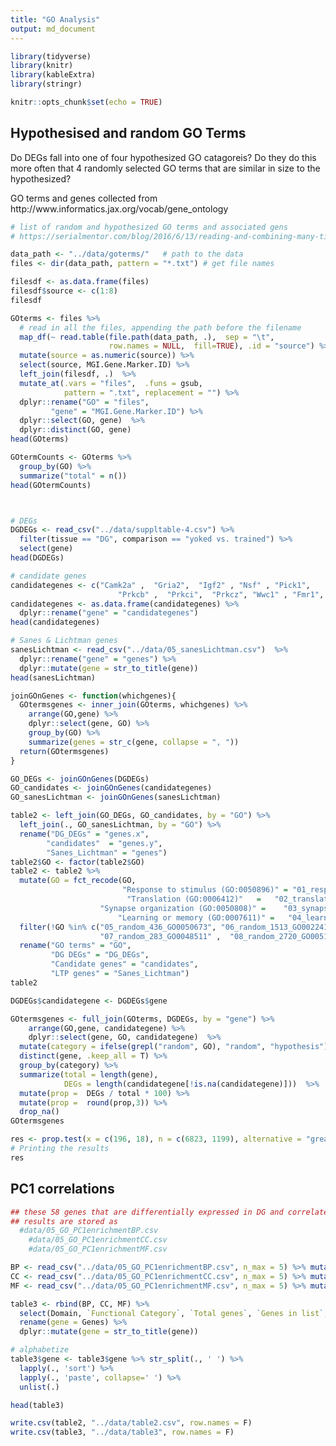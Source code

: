 ```yaml
---
title: "GO Analysis"
output: md_document
---
```


```r
library(tidyverse)
library(knitr)
library(kableExtra)
library(stringr)

knitr::opts_chunk$set(echo = TRUE)
```


## Hypothesised and random GO Terms


Do DEGs fall into one of four hypothesized GO catagoreis? Do they do this more often that 4 randomly selected GO terms that are similar in size to the hypothesized?

GO terms and genes collected from http://www.informatics.jax.org/vocab/gene_ontology

```r
# list of random and hypothesized GO terms and associated gens 
# https://serialmentor.com/blog/2016/6/13/reading-and-combining-many-tidy-data-files-in-R

data_path <- "../data/goterms/"   # path to the data
files <- dir(data_path, pattern = "*.txt") # get file names

filesdf <- as.data.frame(files)
filesdf$source <- c(1:8)
filesdf

GOterms <- files %>%
  # read in all the files, appending the path before the filename
  map_df(~ read.table(file.path(data_path, .),  sep = "\t", 
                      row.names = NULL,  fill=TRUE), .id = "source") %>%
  mutate(source = as.numeric(source)) %>%
  select(source, MGI.Gene.Marker.ID) %>%
  left_join(filesdf, .)  %>% 
  mutate_at(.vars = "files",  .funs = gsub,
            pattern = ".txt", replacement = "") %>%
  dplyr::rename("GO" = "files",
         "gene" = "MGI.Gene.Marker.ID") %>%
  dplyr::select(GO, gene)  %>%
  dplyr::distinct(GO, gene) 
head(GOterms)

GOtermCounts <- GOterms %>%
  group_by(GO) %>%
  summarize("total" = n())
head(GOtermCounts)



# DEGs
DGDEGs <- read_csv("../data/suppltable-4.csv") %>% 
  filter(tissue == "DG", comparison == "yoked vs. trained") %>%
  select(gene) 
head(DGDEGs)

# candidate genes
candidategenes <- c("Camk2a" ,  "Gria2",  "Igf2" , "Nsf" , "Pick1",
                        "Prkcb" ,  "Prkci",  "Prkcz", "Wwc1" , "Fmr1", "Mtor")
candidategenes <- as.data.frame(candidategenes) %>%
  dplyr::rename("gene" = "candidategenes")
head(candidategenes)

# Sanes & Lichtman genes
sanesLichtman <- read_csv("../data/05_sanesLichtman.csv")  %>% 
  dplyr::rename("gene" = "genes") %>%
  dplyr::mutate(gene = str_to_title(gene))  
head(sanesLichtman)

joinGOnGenes <- function(whichgenes){
  GOtermsgenes <- inner_join(GOterms, whichgenes) %>%
    arrange(GO,gene) %>%
    dplyr::select(gene, GO) %>% 
    group_by(GO) %>%
    summarize(genes = str_c(gene, collapse = ", ")) 
  return(GOtermsgenes)
}

GO_DEGs <- joinGOnGenes(DGDEGs)
GO_candidates <- joinGOnGenes(candidategenes)
GO_sanesLichtman <- joinGOnGenes(sanesLichtman)

table2 <- left_join(GO_DEGs, GO_candidates, by = "GO") %>%
  left_join(., GO_sanesLichtman, by = "GO") %>% 
  rename("DG_DEGs" = "genes.x",
        "candidates"  = "genes.y", 
        "Sanes_Lichtman" = "genes") 
table2$GO <- factor(table2$GO)
table2 <- table2 %>%
  mutate(GO = fct_recode(GO,
                         "Response to stimulus (GO:0050896)" = "01_responsetostimulus",
                          "Translation (GO:0006412)"   =   "02_translation" ,
                    "Synapse organization (GO:0050808)" =    "03_synapseorganization" ,
                        "Learning or memory (GO:0007611)" =   "04_learningormemory" ))  %>%
  filter(!GO %in% c("05_random_436_GO0050673", "06_random_1513_GO0022414",
                    "07_random_283_GO0048511" ,  "08_random_2720_GO0051704" ) ) %>%
  rename("GO terms" = "GO",
         "DG DEGs" = "DG_DEGs",
         "Candidate genes" = "candidates",
         "LTP genes" = "Sanes_Lichtman")
table2

DGDEGs$candidategene <- DGDEGs$gene

GOtermsgenes <- full_join(GOterms, DGDEGs, by = "gene") %>%
    arrange(GO,gene, candidategene) %>%
    dplyr::select(gene, GO, candidategene)  %>%
  mutate(category = ifelse(grepl("random", GO), "random", "hypothesis")) %>%
  distinct(gene, .keep_all = T) %>%
  group_by(category) %>%
  summarize(total = length(gene),
            DEGs = length(candidategene[!is.na(candidategene)]))  %>%
  mutate(prop =  DEGs / total * 100) %>%
  mutate(prop =  round(prop,3)) %>%
  drop_na()
GOtermsgenes

res <- prop.test(x = c(196, 18), n = c(6823, 1199), alternative = "greater")
# Printing the results
res 

```




## PC1 correlations

```r
## these 58 genes that are differentially expressed in DG and correlated with PC1 were use to query GO http://bioinformatics.sdstate.edu/go/
## results are stored as 
  #data/05_GO_PC1enrichmentBP.csv
	#data/05_GO_PC1enrichmentCC.csv
	#data/05_GO_PC1enrichmentMF.csv

BP <- read_csv("../data/05_GO_PC1enrichmentBP.csv", n_max = 5) %>% mutate(Domain = "BP") 
CC <- read_csv("../data/05_GO_PC1enrichmentCC.csv", n_max = 5) %>% mutate(Domain = "CC") 
MF <- read_csv("../data/05_GO_PC1enrichmentMF.csv", n_max = 5) %>% mutate(Domain = "MF") 

table3 <- rbind(BP, CC, MF) %>% 
  select(Domain, `Functional Category`, `Total genes`, `Genes in list`, Genes) %>%
  rename(gene = Genes) %>%
  dplyr::mutate(gene = str_to_title(gene))

# alphabetize
table3$gene <- table3$gene %>% str_split(., ' ') %>% 
  lapply(., 'sort') %>%  
  lapply(., 'paste', collapse=' ') %>% 
  unlist(.)

head(table3) 
```


```r
write.csv(table2, "../data/table2.csv", row.names = F)
write.csv(table3, "../data/table3", row.names = F)
```
